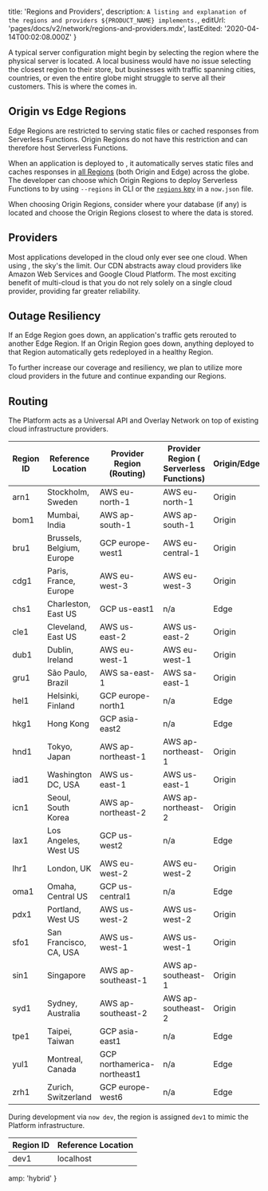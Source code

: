 
  title: 'Regions and Providers',
  description: `A listing and explanation of the regions and providers ${PRODUCT_NAME} implements.`,
  editUrl: 'pages/docs/v2/network/regions-and-providers.mdx',
  lastEdited: '2020-04-14T00:02:08.000Z'
}

A typical server configuration might begin by selecting the region where the physical server is located. A local business would have no issue selecting the closest region to their store, but businesses with traffic spanning cities, countries, or even the entire globe might struggle to serve all their customers. This is where the <CdnName /> comes in.

## Origin vs Edge Regions

Edge Regions are restricted to serving static files or cached responses from Serverless Functions. Origin Regions do not have this restriction and can therefore host Serverless Functions.

When an application is deployed to <ProductName />, it automatically serves static files and caches responses in [all Regions](#routing) (both Origin and Edge) across the globe. The developer can choose which Origin Regions to deploy Serverless Functions to by using `--regions` in <ProductShortName /> CLI or the [`regions` key](/docs/configuration#project/regions) in a `now.json` file.

When choosing Origin Regions, consider where your database (if any) is located and choose the Origin Regions closest to where the data is stored.

## Providers

Most applications developed in the cloud only ever see one cloud. When using <ProductName />, the sky's the limit. Our CDN abstracts away cloud providers like Amazon Web Services and Google Cloud Platform. The most exciting benefit of multi-cloud is that you do not rely solely on a single cloud provider, providing far greater reliability.

## Outage Resiliency

If an Edge Region goes down, an application's traffic gets rerouted to another Edge Region. If an Origin Region goes down, anything deployed to that Region automatically gets redeployed in a healthy Region.

To further increase our coverage and resiliency, we plan to utilize more cloud providers in the future and continue expanding our Regions.

## Routing

The <ProductName /> Platform acts as a Universal API and Overlay Network on top of existing cloud infrastructure providers.

| Region ID | Reference Location        | Provider Region (Routing)   | Provider Region (<ProductShortName /> Serverless Functions) | Origin/Edge |
| --------- | ------------------------- | --------------------------- | ----------------------------------------------------------- | ----------- |
| arn1      | Stockholm, Sweden         | AWS eu-north-1              | AWS eu-north-1                                              | Origin      |
| bom1      | Mumbai, India             | AWS ap-south-1              | AWS ap-south-1                                              | Origin      |
| bru1      | Brussels, Belgium, Europe | GCP europe-west1            | AWS eu-central-1                                            | Origin      |
| cdg1      | Paris, France, Europe     | AWS eu-west-3               | AWS eu-west-3                                               | Origin      |
| chs1      | Charleston, East US       | GCP us-east1                | n/a                                                         | Edge        |
| cle1      | Cleveland, East US        | AWS us-east-2               | AWS us-east-2                                               | Origin      |
| dub1      | Dublin, Ireland           | AWS eu-west-1               | AWS eu-west-1                                               | Origin      |
| gru1      | São Paulo, Brazil         | AWS sa-east-1               | AWS sa-east-1                                               | Origin      |
| hel1      | Helsinki, Finland         | GCP europe-north1           | n/a                                                         | Edge        |
| hkg1      | Hong Kong                 | GCP asia-east2              | n/a                                                         | Edge        |
| hnd1      | Tokyo, Japan              | AWS ap-northeast-1          | AWS ap-northeast-1                                          | Origin      |
| iad1      | Washington DC, USA        | AWS us-east-1               | AWS us-east-1                                               | Origin      |
| icn1      | Seoul, South Korea        | AWS ap-northeast-2          | AWS ap-northeast-2                                          | Origin      |
| lax1      | Los Angeles, West US      | GCP us-west2                | n/a                                                         | Edge        |
| lhr1      | London, UK                | AWS eu-west-2               | AWS eu-west-2                                               | Origin      |
| oma1      | Omaha, Central US         | GCP us-central1             | n/a                                                         | Edge        |
| pdx1      | Portland, West US         | AWS us-west-2               | AWS us-west-2                                               | Origin      |
| sfo1      | San Francisco, CA, USA    | AWS us-west-1               | AWS us-west-1                                               | Origin      |
| sin1      | Singapore                 | AWS ap-southeast-1          | AWS ap-southeast-1                                          | Origin      |
| syd1      | Sydney, Australia         | AWS ap-southeast-2          | AWS ap-southeast-2                                          | Origin      |
| tpe1      | Taipei, Taiwan            | GCP asia-east1              | n/a                                                         | Edge        |
| yul1      | Montreal, Canada          | GCP northamerica-northeast1 | n/a                                                         | Edge        |
| zrh1      | Zurich, Switzerland       | GCP europe-west6            | n/a                                                         | Edge        |

During development via `now dev`, the region is assigned `dev1` to mimic the <ProductName /> Platform infrastructure.

| Region ID | Reference Location |
| --------- | ------------------ |
| dev1      | localhost          |


  amp: 'hybrid'
}
